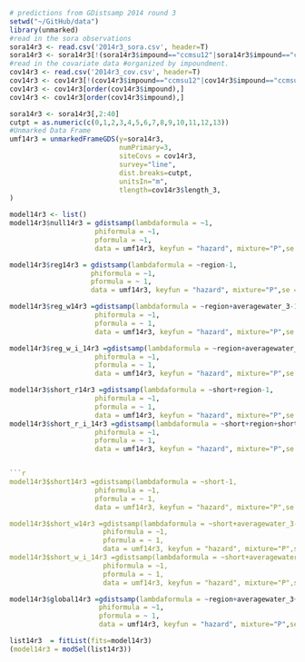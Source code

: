```r
# predictions from GDistsamp 2014 round 3
setwd("~/GitHub/data")
library(unmarked)
#read in the sora observations
sora14r3 <- read.csv('2014r3_sora.csv', header=T)
sora14r3 <- sora14r3[!(sora14r3$impound=="ccmsu12"|sora14r3$impound=="ccmsu2"|sora14r3$impound=="ccmsu1"|sora14r3$impound=="ts2a"|sora14r3$impound=="ts4a"|sora14r3$impound=="ts6a"|sora14r3$impound=="ts8a"|sora14r3$impound=="kt2"|sora14r3$impound=="kt5"|sora14r3$impound=="kt5"|sora14r3$impound=="kt6"|sora14r3$impound=="kt9"|sora14r3$impound=="pool2"|sora14r3$impound=="pool2w"|sora14r3$impound=="pool3w"|sora14r3$impound=="m10"|sora14r3$impound=="m11"|sora14r3$impound=="m13"),]
#read in the covariate data #organized by impoundment.
cov14r3 <- read.csv('2014r3_cov.csv', header=T)
cov14r3 <- cov14r3[!(cov14r3$impound=="ccmsu12"|cov14r3$impound=="ccmsu2"|cov14r3$impound=="ccmsu1"|cov14r3$impound=="ts2a"|cov14r3$impound=="ts4a"|cov14r3$impound=="ts6a"|cov14r3$impound=="ts8a"|cov14r3$impound=="kt2"|cov14r3$impound=="kt5"|cov14r3$impound=="kt5"|cov14r3$impound=="kt6"|cov14r3$impound=="kt9"|cov14r3$impound=="pool2"|cov14r3$impound=="pool2w"|cov14r3$impound=="pool3w"|cov14r3$impound=="m10"|cov14r3$impound=="m11"|cov14r3$impound=="m13"),]
cov14r3 <- cov14r3[order(cov14r3$impound),]
cov14r3 <- cov14r3[order(cov14r3$impound),]

sora14r3 <- sora14r3[,2:40]
cutpt = as.numeric(c(0,1,2,3,4,5,6,7,8,9,10,11,12,13)) 
#Unmarked Data Frame
umf14r3 = unmarkedFrameGDS(y=sora14r3, 
                           numPrimary=3,
                           siteCovs = cov14r3,
                           survey="line", 
                           dist.breaks=cutpt,  
                           unitsIn="m", 
                           tlength=cov14r3$length_3,
)
```

```r

model14r3 <- list()
model14r3$null14r3 = gdistsamp(lambdaformula = ~1, 
                     phiformula = ~1, 
                     pformula = ~1,
                     data = umf14r3, keyfun = "hazard", mixture="P",se = T, output="abund")

model14r3$reg14r3 = gdistsamp(lambdaformula = ~region-1, 
                    phiformula = ~1, 
                    pformula = ~ 1,
                    data = umf14r3, keyfun = "hazard", mixture="P",se = T, output="abund")
```
```r


model14r3$reg_w14r3 =gdistsamp(lambdaformula = ~region+averagewater_3-1, 
                     phiformula = ~1, 
                     pformula = ~ 1,
                     data = umf14r3, keyfun = "hazard", mixture="P",se = T, output="abund")

model14r3$reg_w_i_14r3 =gdistsamp(lambdaformula = ~region+averagewater_3+region*averagewater_3-1, 
                     phiformula = ~1, 
                     pformula = ~ 1,
                     data = umf14r3, keyfun = "hazard", mixture="P",se = T, output="abund")
```
```r
model14r3$short_r14r3 =gdistsamp(lambdaformula = ~short+region-1, 
                     phiformula = ~1, 
                     pformula = ~ 1,
                     data = umf14r3, keyfun = "hazard", mixture="P",se = T, output="abund")
model14r3$short_r_i_14r3 =gdistsamp(lambdaformula = ~short+region+short*region-1, 
                     phiformula = ~1, 
                     pformula = ~ 1,
                     data = umf14r3, keyfun = "hazard", mixture="P",se = T, output="abund")


```r
model14r3$short14r3 =gdistsamp(lambdaformula = ~short-1, 
                     phiformula = ~1, 
                     pformula = ~ 1,
                     data = umf14r3, keyfun = "hazard", mixture="P",se = T, output="abund")

model14r3$short_w14r3 =gdistsamp(lambdaformula = ~short+averagewater_3-1, 
                       phiformula = ~1, 
                       pformula = ~ 1,
                       data = umf14r3, keyfun = "hazard", mixture="P",se = T, output="abund")
model14r3$short_w_i_14r3 =gdistsamp(lambdaformula = ~short+averagewater_3+short*averagewater_3-1, 
                       phiformula = ~1, 
                       pformula = ~ 1,
                       data = umf14r3, keyfun = "hazard", mixture="P",se = T, output="abund")
```
```r
model14r3$global14r3 =gdistsamp(lambdaformula = ~region+averagewater_3+short+region*averagewater_3+averagewater_3*short+region*short+region*averagewater_3*short-1, 
                      phiformula = ~1, 
                      pformula = ~ 1,
                      data = umf14r3, keyfun = "hazard", mixture="P",se = T, output="abund")

```
```r
list14r3  = fitList(fits=model14r3)
(model14r3 = modSel(list14r3))

```